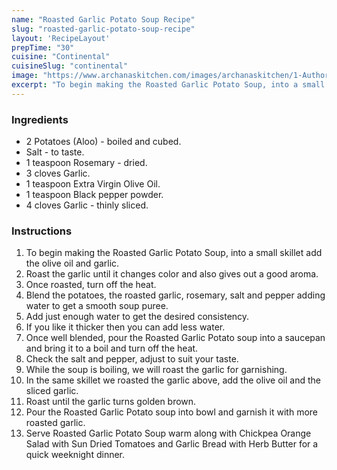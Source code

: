 ---
name: "Roasted Garlic Potato Soup Recipe"
slug: "roasted-garlic-potato-soup-recipe"
layout: 'RecipeLayout'
prepTime: "30"
cuisine: "Continental"
cuisineSlug: "continental"
image: "https://www.archanaskitchen.com/images/archanaskitchen/1-Author/Madhuri_Aggarwal/Potato_Garlic_Soup_1600.jpg"
excerpt: "To begin making the Roasted Garlic Potato Soup, into a small skillet add the olive oil and garlic"
---

### Ingredients

- 2 Potatoes (Aloo) - boiled and cubed.
- Salt - to taste.
- 1 teaspoon Rosemary - dried.
- 3 cloves Garlic.
- 1 teaspoon Extra Virgin Olive Oil.
- 1 teaspoon Black pepper powder.
- 4 cloves Garlic - thinly sliced.

### Instructions

1. To begin making the Roasted Garlic Potato Soup, into a small skillet add the olive oil and garlic.
1. Roast the garlic until it changes color and also gives out a good aroma.
1. Once roasted, turn off the heat.
1. Blend the potatoes, the roasted garlic, rosemary, salt and pepper adding water to get a smooth soup puree.
1. Add just enough water to get the desired consistency.
1. If you like it thicker then you can add less water.
1. Once well blended, pour the Roasted Garlic Potato soup into a saucepan and bring it to a boil and turn off the heat.
1. Check the salt and pepper, adjust to suit your taste.
1. While the soup is boiling, we will roast the garlic for garnishing.
1. In the same skillet we roasted the garlic above, add the olive oil and the sliced garlic.
1. Roast until the garlic turns golden brown.
1. Pour the Roasted Garlic Potato soup into bowl and garnish it with more roasted garlic.
1. Serve Roasted Garlic Potato Soup warm along with Chickpea Orange Salad with Sun Dried Tomatoes and Garlic Bread with Herb Butter for a quick weeknight dinner.
